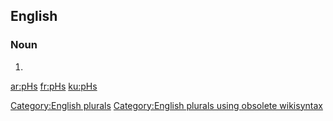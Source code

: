 ==English==

===Noun===
{{head|en}}

# {{plural of|pH}}

[[Category:English plurals]][[Category:English plurals using obsolete wikisyntax]]

[[ar:pHs]]
[[fr:pHs]]
[[ku:pHs]]